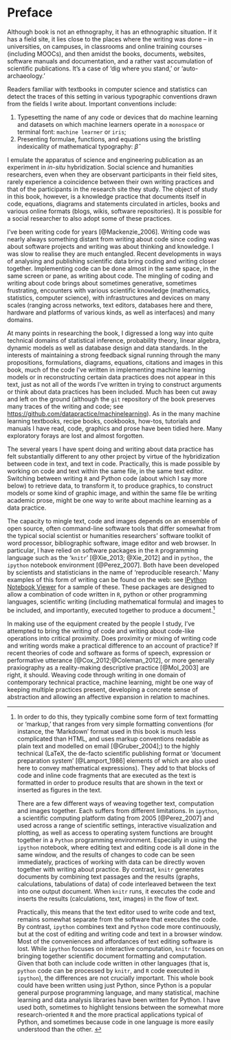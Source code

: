 # Preface

Although book is not an ethnography, it has an ethnographic situation. If it has a field site, it lies close to the places where the writing was done -- in universities, on campuses, in classrooms and online training courses (including MOOCs), and then amidst the books, documents, websites, software manuals and documentation,  and a rather vast accumulation of scientific publications. It's a case of 'dig where you stand,' or 'auto-archaeology.'

Readers familiar with textbooks in computer science and statistics can detect the traces of this setting in various typographic conventions drawn from the fields I write about. Important conventions include:

1. Typesetting  the name of any code or devices that do machine learning  and datasets on which machine learners operate  in a `monospace` or terminal font: `machine learner` or `iris`;
2. Presenting formulae, functions, and equations using the bristling indexicality of mathematical typography: $\hat{\beta}$

I emulate the apparatus of science and engineering publication as an experiment in *in-situ* hybridization. Social science and humanities researchers, even when they are observant participants in their field sites, rarely experience a coincidence between their own writing practices and that of the participants in the research site they study. The object of study in this book, however, is a knowledge practice that documents itself in code, equations, diagrams and statements circulated in articles, books and various online formats (blogs, wikis, software repositories). It is possible for a social researcher to also adopt some of these practices.  

I've been writing code for years [@Mackenzie_2006]. Writing code was nearly always something  distant from writing about code since coding was about software projects and writing was about thinking and knowledge. I was slow to realise they are much entangled.  Recent  developments in ways of analysing and publishing scientific data bring coding and writing closer together. Implementing code can be done almost  in the same space, in the same screen or pane,  as writing about code. The mingling of coding and writing about code brings about sometimes generative, sometimes frustrating, encounters with various scientific knowledge (mathematics, statistics, computer science), with infrastructures and devices on many scales (ranging across networks, text editors, databases here and there, hardware and platforms of various kinds, as well as interfaces) and many domains.

At many points in researching the book, I digressed a long way into quite technical domains of statistical inference, probability theory, linear algebra, dynamic models as well as database design and data standards. In the interests of maintaining a strong  feedback signal running through the many propositions, formulations, diagrams, equations, citations and images in this book, much of the code I've written in implementing machine learning models or in reconstructing certain data practices does not appear in this text, just as not all of the words I've written in trying to construct arguments or think about data practices has been included. Much has been cut away and left on the ground (although the `git` repository of the book preserves many traces of the writing and code; see [https://github.com/datapractice/machinelearning](https://github.com/datapractice/machinelearning)). As in  the many machine learning textbooks, recipe books, cookbooks, how-tos, tutorials and manuals I have read, code, graphics and prose have been tidied here. Many exploratory forays are lost and almost forgotten. 

The several years I have spent  doing and writing about data practice has felt substantially different to any other project by virtue of the hybridization between code in text, and text in code. Practically, this is made possible by working on code and text within the same file, in the same text editor. Switching between writing  `R` and  Python code (about which I say more below) to retrieve data, to transform it, to produce graphics, to construct models or some kind of graphic image, and within the same file be writing academic prose, might be one way to write about machine learning as a data practice. 

The capacity to mingle  text, code and images depends on an ensemble of open source, often command-line software tools that differ somewhat from the typical social scientist or humanities researchers' software toolkit of word processor, bibliographic software, image editor and web browser. In particular, I have  relied on software packages in the `R` programming language such as the '`knitr`' [@Xie_2013; @Xie_2012] and in `python,` the `ipython` notebook environment [@Perez_2007]. Both have been developed by scientists and statisticians in the name of 'reproducible research.' \index{science!reproducible research} Many examples of this form of writing can be found on the web: see [IPython Notebook Viewer](http://nbviewer.ipython.org/) for a sample of these. These packages are designed to allow a combination of code written in `R`, python or other programming languages, scientific writing (including mathematical formula) and images to be included, and importantly, executed together to produce a document.[^P1] \index{programming languages!as mode of writing}

In making use of the equipment created by the people I study,  I've attempted  to bring the writing of code and writing about code-like operations into critical proximity. Does  proximity or mixing of writing code and writing words make a practical difference to an account of practice?  If recent theories of code and software as forms of speech, expression or performative utterance [@Cox_2012;@Coleman_2012], or more generally praxiography as a reality-making descriptive practice [@Mol_2003] are right,   it should.  Weaving code through writing in one domain of contemporary technical practice, machine learning, might be one way of keeping multiple practices present,   developing a concrete sense of abstraction  and allowing an affective expansion in relation to machines. 

[^P1]: In order to do this, they typically combine some form of text formatting or 'markup,' that ranges from very simple formatting conventions (for instance, the 'Markdown' format used in this book is much less complicated than HTML, and uses markup conventions readable as plain text and modelled on email [@Gruber_2004];) to the highly technical (LaTeX, the de-facto scientific publishing format or 'document preparation system' [@Lamport_1986] elements of which are also used here to convey mathematical expressions). They add to that blocks of code and inline code fragments that are executed as the text is formatted in order to produce results that are shown in the text or inserted as figures in the text.

    There are a few different ways of weaving together text, computation and images together.  Each suffers from different limitations. In `ipython`, a scientific computing platform dating from 2005 [@Perez_2007] and used across a range of scientific settings, interactive visualization and plotting, as well as access to operating system functions are brought together in a `Python` programming environment. Especially in using the `ipython` notebook, where editing text and editing code is all done in the same window, and the results of changes to code can be seen immediately, practices of working with data can be directly woven together with writing about practice. By contrast, `knitr` generates documents by combining text passages and the results (graphs, calculations, tabulations of data) of code interleaved between the text into one output document. When `knitr` runs, it executes the code and inserts the results (calculations, text, images) in the flow of text. \index{R!packages!knitr}

    Practically, this means that the text editor used to write code and text, remains somewhat separate from the software that executes the code. By contrast, `ipython` combines text and `Python` code more continuously, but at the cost of editing and writing code and text in a browser window. Most of the conveniences and affordances of text editing software is lost.   While `ipython` focuses on interactive computation, `knitr` focuses on bringing together scientific document formatting and computation.  Given that both can include code written in other languages (that is, `python` code can be processed by `knitr`, and `R` code executed in `ipython`), the differences are not crucially important. This whole book could have been written using just Python, since Python is a popular general purpose programming language, and many statistical, machine learning and data analysis libraries have been written for Python. I have used both, sometimes to  highlight  tensions between the somewhat more research-oriented `R` and the more  practical applications typical of Python, and sometimes because code in one language is more easily understood than the other.  \index{programming languages!R} \index{programming languages!Python}
